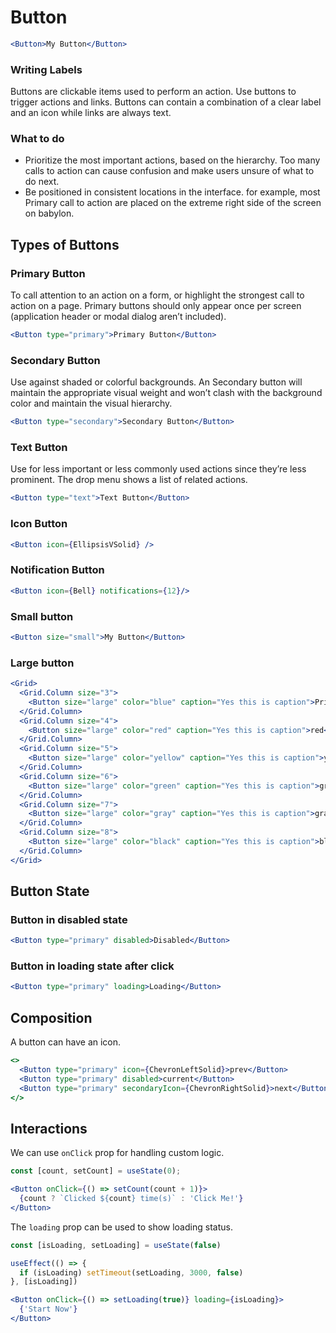 
# Button

<Documenter component={Button}>

```jsx preview
<Button>My Button</Button>
```

</Documenter>

### Writing Labels

Buttons are clickable items used to perform an action. Use buttons to trigger actions and links. Buttons can contain a combination of a clear label and an icon while links are always text.

### What to do

* Prioritize the most important actions, based on the hierarchy. Too many calls to action can cause confusion and make users unsure of what to do next.
* Be positioned in consistent locations in the interface. for example, most Primary call to action are placed on the extreme right side of the screen on babylon.

## Types of Buttons

### Primary Button

To call attention to an action on a form, or highlight the strongest call to action on a page. Primary buttons should only appear once per screen
(application header or modal dialog aren’t included).

```jsx preview
<Button type="primary">Primary Button</Button>
```

### Secondary Button

Use against shaded or colorful backgrounds. An Secondary button will maintain the appropriate visual weight and won’t clash with the
background color and maintain the visual hierarchy.

```jsx preview
<Button type="secondary">Secondary Button</Button>
```

### Text Button

Use for less important or less commonly used actions since they’re less prominent. The drop menu shows a list of related actions.

```jsx preview
<Button type="text">Text Button</Button>
```



### Icon Button

```jsx preview
<Button icon={EllipsisVSolid} />
```

### Notification Button

```jsx preview
<Button icon={Bell} notifications={12}/>
```

### Small button

```jsx preview
<Button size="small">My Button</Button>
```

### Large button

```jsx preview
<Grid>
  <Grid.Column size="3">
    <Button size="large" color="blue" caption="Yes this is caption">Primary</Button>
  </Grid.Column>
  <Grid.Column size="4">
    <Button size="large" color="red" caption="Yes this is caption">red</Button>
  </Grid.Column>
  <Grid.Column size="5">
    <Button size="large" color="yellow" caption="Yes this is caption">yellow</Button>
  </Grid.Column>
  <Grid.Column size="6">
    <Button size="large" color="green" caption="Yes this is caption">green</Button>
  </Grid.Column>
  <Grid.Column size="7">
    <Button size="large" color="gray" caption="Yes this is caption">gray</Button>
  </Grid.Column>
  <Grid.Column size="8">
    <Button size="large" color="black" caption="Yes this is caption">black</Button>
  </Grid.Column>
</Grid>
```

## Button State

### Button in disabled state

```jsx preview
<Button type="primary" disabled>Disabled</Button>
```

### Button in loading state after click

```jsx preview
<Button type="primary" loading>Loading</Button>
```

## Composition

A button can have an icon.

```jsx preview
<>
  <Button type="primary" icon={ChevronLeftSolid}>prev</Button>
  <Button type="primary" disabled>current</Button>
  <Button type="primary" secondaryIcon={ChevronRightSolid}>next</Button>
</>
```

## Interactions

We can use `onClick` prop for handling custom logic.

```jsx preview
const [count, setCount] = useState(0);

<Button onClick={() => setCount(count + 1)}>
  {count ? `Clicked ${count} time(s)` : 'Click Me!'}
</Button>
```

The `loading` prop can be used to show loading status.

```jsx preview
const [isLoading, setLoading] = useState(false)

useEffect(() => {
  if (isLoading) setTimeout(setLoading, 3000, false)
}, [isLoading])

<Button onClick={() => setLoading(true)} loading={isLoading}>
  {'Start Now'}
</Button>
```